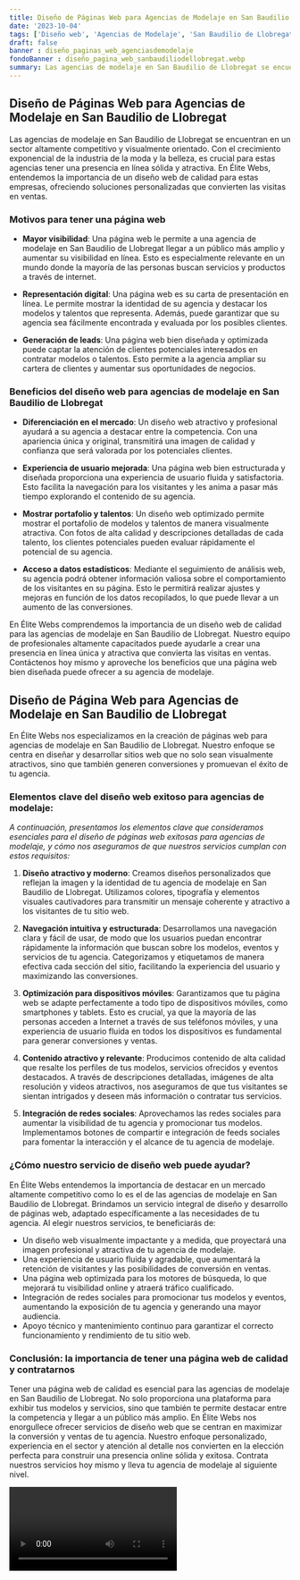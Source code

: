 ```yaml
---
title: Diseño de Páginas Web para Agencias de Modelaje en San Baudilio de Llobregat
date: '2023-10-04'
tags: ['Diseño web', 'Agencias de Modelaje', 'San Baudilio de Llobregat']
draft: false
banner : diseño_paginas_web_agenciasdemodelaje
fondoBanner : diseño_pagina_web_sanbaudiliodellobregat.webp
summary: Las agencias de modelaje en San Baudilio de Llobregat se encuentran en un sector altamente competitivo y visualmente orientado. Con el crecimiento exponencial de la industria de la moda y la belleza, es crucial para estas agencias tener una presencia en línea sólida y atractiva. En Élite Webs, entendemos la importancia de un diseño web de calidad para estas empresas, ofreciendo soluciones personalizadas que convierten las visitas en ventas.
---
```


## Diseño de Páginas Web para Agencias de Modelaje en San Baudilio de Llobregat

Las agencias de modelaje en San Baudilio de Llobregat se encuentran en un sector altamente competitivo y visualmente orientado. Con el crecimiento exponencial de la industria de la moda y la belleza, es crucial para estas agencias tener una presencia en línea sólida y atractiva. En Élite Webs, entendemos la importancia de un diseño web de calidad para estas empresas, ofreciendo soluciones personalizadas que convierten las visitas en ventas.

### Motivos para tener una página web

- **Mayor visibilidad**: Una página web le permite a una agencia de modelaje en San Baudilio de Llobregat llegar a un público más amplio y aumentar su visibilidad en línea. Esto es especialmente relevante en un mundo donde la mayoría de las personas buscan servicios y productos a través de internet.

- **Representación digital**: Una página web es su carta de presentación en línea. Le permite mostrar la identidad de su agencia y destacar los modelos y talentos que representa. Además, puede garantizar que su agencia sea fácilmente encontrada y evaluada por los posibles clientes.

- **Generación de leads**: Una página web bien diseñada y optimizada puede captar la atención de clientes potenciales interesados en contratar modelos o talentos. Esto permite a la agencia ampliar su cartera de clientes y aumentar sus oportunidades de negocios.

### Beneficios del diseño web para agencias de modelaje en San Baudilio de Llobregat

- **Diferenciación en el mercado**: Un diseño web atractivo y profesional ayudará a su agencia a destacar entre la competencia. Con una apariencia única y original, transmitirá una imagen de calidad y confianza que será valorada por los potenciales clientes.

- **Experiencia de usuario mejorada**: Una página web bien estructurada y diseñada proporciona una experiencia de usuario fluida y satisfactoria. Esto facilita la navegación para los visitantes y les anima a pasar más tiempo explorando el contenido de su agencia.

- **Mostrar portafolio y talentos**: Un diseño web optimizado permite mostrar el portafolio de modelos y talentos de manera visualmente atractiva. Con fotos de alta calidad y descripciones detalladas de cada talento, los clientes potenciales pueden evaluar rápidamente el potencial de su agencia.

- **Acceso a datos estadísticos**: Mediante el seguimiento de análisis web, su agencia podrá obtener información valiosa sobre el comportamiento de los visitantes en su página. Esto le permitirá realizar ajustes y mejoras en función de los datos recopilados, lo que puede llevar a un aumento de las conversiones.

En Élite Webs comprendemos la importancia de un diseño web de calidad para las agencias de modelaje en San Baudilio de Llobregat. Nuestro equipo de profesionales altamente capacitados puede ayudarle a crear una presencia en línea única y atractiva que convierta las visitas en ventas. Contáctenos hoy mismo y aproveche los beneficios que una página web bien diseñada puede ofrecer a su agencia de modelaje.

<GifSeo />

<Cta />

## **Diseño de Página Web para Agencias de Modelaje en San Baudilio de Llobregat**

En Élite Webs nos especializamos en la creación de páginas web para agencias de modelaje en San Baudilio de Llobregat. Nuestro enfoque se centra en diseñar y desarrollar sitios web que no solo sean visualmente atractivos, sino que también generen conversiones y promuevan el éxito de tu agencia.

### **Elementos clave del diseño web exitoso para agencias de modelaje:**

*A continuación, presentamos los elementos clave que consideramos esenciales para el diseño de páginas web exitosas para agencias de modelaje, y cómo nos aseguramos de que nuestros servicios cumplan con estos requisitos:*

1. **Diseño atractivo y moderno**: Creamos diseños personalizados que reflejan la imagen y la identidad de tu agencia de modelaje en San Baudilio de Llobregat. Utilizamos colores, tipografía y elementos visuales cautivadores para transmitir un mensaje coherente y atractivo a los visitantes de tu sitio web.

2. **Navegación intuitiva y estructurada**: Desarrollamos una navegación clara y fácil de usar, de modo que los usuarios puedan encontrar rápidamente la información que buscan sobre los modelos, eventos y servicios de tu agencia. Categorizamos y etiquetamos de manera efectiva cada sección del sitio, facilitando la experiencia del usuario y maximizando las conversiones.

3. **Optimización para dispositivos móviles**: Garantizamos que tu página web se adapte perfectamente a todo tipo de dispositivos móviles, como smartphones y tablets. Esto es crucial, ya que la mayoría de las personas acceden a Internet a través de sus teléfonos móviles, y una experiencia de usuario fluida en todos los dispositivos es fundamental para generar conversiones y ventas.

4. **Contenido atractivo y relevante**: Producimos contenido de alta calidad que resalte los perfiles de tus modelos, servicios ofrecidos y eventos destacados. A través de descripciones detalladas, imágenes de alta resolución y videos atractivos, nos aseguramos de que tus visitantes se sientan intrigados y deseen más información o contratar tus servicios.

5. **Integración de redes sociales**: Aprovechamos las redes sociales para aumentar la visibilidad de tu agencia y promocionar tus modelos. Implementamos botones de compartir e integración de feeds sociales para fomentar la interacción y el alcance de tu agencia de modelaje.

### **¿Cómo nuestro servicio de diseño web puede ayudar?**

En Élite Webs entendemos la importancia de destacar en un mercado altamente competitivo como lo es el de las agencias de modelaje en San Baudilio de Llobregat. Brindamos un servicio integral de diseño y desarrollo de páginas web, adaptado específicamente a las necesidades de tu agencia. Al elegir nuestros servicios, te beneficiarás de:

- Un diseño web visualmente impactante y a medida, que proyectará una imagen profesional y atractiva de tu agencia de modelaje.
- Una experiencia de usuario fluida y agradable, que aumentará la retención de visitantes y las posibilidades de conversión en ventas.
- Una página web optimizada para los motores de búsqueda, lo que mejorará tu visibilidad online y atraerá tráfico cualificado.
- Integración de redes sociales para promocionar tus modelos y eventos, aumentando la exposición de tu agencia y generando una mayor audiencia.
- Apoyo técnico y mantenimiento continuo para garantizar el correcto funcionamiento y rendimiento de tu sitio web.

### **Conclusión: la importancia de tener una página web de calidad y contratarnos**

Tener una página web de calidad es esencial para las agencias de modelaje en San Baudilio de Llobregat. No solo proporciona una plataforma para exhibir tus modelos y servicios, sino que también te permite destacar entre la competencia y llegar a un público más amplio. En Élite Webs nos enorgullece ofrecer servicios de diseño web que se centran en maximizar la conversión y ventas de tu agencia. Nuestro enfoque personalizado, experiencia en el sector y atención al detalle nos convierten en la elección perfecta para construir una presencia online sólida y exitosa. Contrata nuestros servicios hoy mismo y lleva tu agencia de modelaje al siguiente nivel.

<Video />

<CtaBot job='Agencias de Modelaje' city='San Baudilio de Llobregat'/>

<Gmaps query='San Baudilio de Llobregat+españa+maps' />
